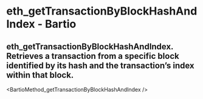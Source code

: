 # eth_getTransactionByBlockHashAndIndex - Bartio

## eth_getTransactionByBlockHashAndIndex. Retrieves a transaction from a specific block identified by its hash and the transaction’s index within that block.


<BartioMethod_getTransactionByBlockHashAndIndex />
